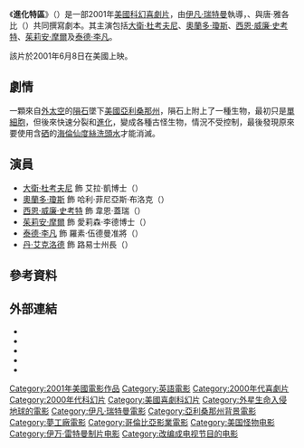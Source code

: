{{noteTA
|G1=Movie
|G2=Show
|T=zh-tw:進化特區;zh-hk:地球再發育;zh-cn:进化危机;
|1=zh-tw:進化特區;zh-hk:地球再發育;zh-cn:进化危机;
}}
{{Infobox film
| name           = 進化特區
| original_name  = {{lang|en|''Evolution''}}
| image          = Evolution 2001 Poster.jpg
| caption        = 電影海報
| director       = [[伊凡·瑞特曼|伊凡·瑞特曼]]
| producer       = {{plainlist|
* {{le|丹尼爾·戈博 (電影監製)|Daniel Goldberg (producer)|丹尼爾·戈博}}
* {{le|喬·麥迪賈克|Joe Medjuck}}
* 伊凡·瑞特曼
}}
| screenplay     = {{plainlist|
* {{le|大衛·戴爾蒙德 (編劇)|David Diamond (screenwriter)|大衛·戴爾蒙德}}
* {{le|大衛·魏斯曼|David Weissman}}
* 唐·雅各比（{{lang|en|Don Jakoby}}）
}}
| story          = 唐·雅各比
| starring       = {{plainlist|
* [[大衛·杜考夫尼|大衛·杜考夫尼]]
* [[奧蘭多·瓊斯|奧蘭多·瓊斯]]
* [[西恩·威廉·史考特|西恩·威廉·史考特]]
* [[茱莉安·摩爾|茱莉安·摩爾]]
* [[泰德·李凡|泰德·李凡]]
}}
| music          = [[約翰·包威爾|約翰·包威爾]]
| cinematography = [[迈克尔·查普曼|迈克尔·查普曼]]
| editing        = {{plainlist|
* 溫蒂·格林·布里克蒙特（{{lang|en|Wendy Greene Bricmont}}）
* {{le|謝爾登·卡恩|Sheldon Kahn}}
}}
| studio         = {{le|蒙特西托電影公司|The Montecito Picture Company}}<ref name=afi>{{cite web|url=http://catalog.afi.com/Catalog/MovieDetails/62007|title=Evolution  (2001)|work=AFI Catalog of Feature Films|accessdate=2017-01-02|archive-date=2018-01-03|archive-url=https://web.archive.org/web/20180103133815/http://catalog.afi.com/Catalog/MovieDetails/62007|dead-url=no}}</ref>
| distributor    = {{plainlist|
* [[夢工廠|夢工廠]]<ref name=afi/>
* [[哥倫比亞影業|哥倫比亞影業]]<ref name=afi/>
}}
| released       = {{Film date|2001|6|8|美國}}
| runtime        = 101分鐘<ref name=afi/>
| country        = {{USA}}<ref name=afi/>
| language       = 英語
| budget         = 8000萬美元<ref name=mojo>{{cite web|url=http://www.boxofficemojo.com/movies/?id=evolution.htm|title=Evolution|work=[[Box_Office_Mojo|Box Office Mojo]]|accessdate=2017-01-02|archive-date=2017-02-11|archive-url=https://web.archive.org/web/20170211221744/http://www.boxofficemojo.com/movies/?id=evolution.htm|dead-url=no}}</ref>
| gross          = 9840萬美元<ref name=mojo/>
| preceded_by    = 
| followed_by    = 
| cn_name        = 进化危机
| hk_name        = 地球再發育
| tw_name        = 進化特區
}}
《'''進化特區'''》（{{lang-en|''Evolution''}}）是一部2001年[[美國|美國]]{{le|漫畫科幻|Comic science fiction|漫畫}}[[科幻片|科幻]][[喜劇片|喜劇片]]，由[[伊凡·瑞特曼|伊凡·瑞特曼]]執導，{{le|大衛·戴爾蒙德 (編劇)|David Diamond (screenwriter)|大衛·戴爾蒙德}}、{{le|大衛·魏斯曼|David Weissman}}與唐·雅各比（{{lang|en|Don Jakoby}}）共同撰寫劇本。其主演包括[[大衛·杜考夫尼|大衛·杜考夫尼]]、[[奧蘭多·瓊斯|奧蘭多·瓊斯]]、[[西恩·威廉·史考特|西恩·威廉·史考特]]、[[茱莉安·摩爾|茱莉安·摩爾]]及[[泰德·李凡|泰德·李凡]]。

該片於2001年6月8日在美國上映。

== 劇情 ==
一顆來自[[外太空|外太空]]的[[隕石|隕石]]墜下[[美國|美國]][[亞利桑那州|亞利桑那州]]，隕石上附上了一種生物，最初只是[[單細胞|單細胞]]，但後來快速分裂和[[進化|進化]]，變成各種古怪生物，情況不受控制，最後發現原來要使用含[[硒|硒]]的[[海倫仙度絲|海倫仙度絲]][[洗頭水|洗頭水]]才能消滅。

== 演員 ==
* [[大衛·杜考夫尼|大衛·杜考夫尼]] 飾 艾拉·凱博士（{{lang|en|Dr. Ira Kane}}）
* [[奧蘭多·瓊斯|奧蘭多·瓊斯]] 飾 哈利·菲尼亞斯·布洛克（{{lang|en|Harry Phineas Block}}）
* [[西恩·威廉·史考特|西恩·威廉·史考特]] 飾 韋恩·蓋瑞（{{lang|en|Wayne Gray}}）
* [[茱莉安·摩爾|茱莉安·摩爾]] 飾 愛莉森·李德博士（{{lang|en|Dr. Allison Reed}}）
* [[泰德·李凡|泰德·李凡]] 飾 羅素·伍德曼准將（{{lang|en|Brigadier General Russell Woodman}}）
* [[丹·艾克洛德|丹·艾克洛德]] 飾 路易士州長（{{lang|en|Governor Lewis}}）

== 參考資料 ==
{{reflist|30em}}

== 外部連結 ==
* {{IMDb title|0251075}}
* {{Amg movie|244328}}
* {{douban|1297611}}
* {{rotten-tomatoes|1108206-evolution}}
* {{mojo title|evolution}}

{{Ivan Reitman}}

{{DEFAULTSORT:Evolution}}
[[Category:2001年美國電影作品|Category:2001年美國電影作品]]
[[Category:英語電影|Category:英語電影]]
[[Category:2000年代喜劇片|Category:2000年代喜劇片]]
[[Category:2000年代科幻片|Category:2000年代科幻片]]
[[Category:美國喜劇科幻片|Category:美國喜劇科幻片]]
[[Category:外星生命入侵地球的電影|Category:外星生命入侵地球的電影]]
[[Category:伊凡·瑞特曼電影|Category:伊凡·瑞特曼電影]]
[[Category:亞利桑那州背景電影|Category:亞利桑那州背景電影]]
[[Category:夢工廠電影|Category:夢工廠電影]]
[[Category:哥倫比亞影業電影|Category:哥倫比亞影業電影]]
[[Category:美国怪物电影|Category:美国怪物电影]]
[[Category:伊万·雷特曼制片电影|Category:伊万·雷特曼制片电影]]
[[Category:改编成电视节目的电影|Category:改编成电视节目的电影]]